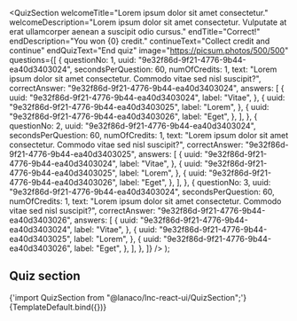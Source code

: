 


<Meta title="Landing sections/Quiz Section" component={QuizSection} />

  <QuizSection
    welcomeTitle="Lorem ipsum dolor sit amet consectetur."
    welcomeDescription="Lorem ipsum dolor sit amet consectetur. Vulputate at erat ullamcorper aenean a suscipit odio cursus."
    endTitle="Correct!"
    endDescription="You won {0} credit."
    continueText="Collect credit and continue"
    endQuizText="End quiz"
    image="https://picsum.photos/500/500"
    questions={[
      {
        questionNo: 1,
        uuid: "9e32f86d-9f21-4776-9b44-ea40d3403024",
        secondsPerQuestion: 60,
        numOfCredits: 1,
        text: "Lorem ipsum dolor sit amet consectetur. Commodo vitae sed nisl suscipit?",
        correctAnswer: "9e32f86d-9f21-4776-9b44-ea40d3403024",
        answers: [
          {
            uuid: "9e32f86d-9f21-4776-9b44-ea40d3403024",
            label: "Vitae",
          },
          {
            uuid: "9e32f86d-9f21-4776-9b44-ea40d3403025",
            label: "Lorem",
          },
          {
            uuid: "9e32f86d-9f21-4776-9b44-ea40d3403026",
            label: "Eget",
          },
        ],
      },
      {
        questionNo: 2,
        uuid: "9e32f86d-9f21-4776-9b44-ea40d3403024",
        secondsPerQuestion: 60,
        numOfCredits: 1,
        text: "Lorem ipsum dolor sit amet consectetur. Commodo vitae sed nisl suscipit?",
        correctAnswer: "9e32f86d-9f21-4776-9b44-ea40d3403025",
        answers: [
          {
            uuid: "9e32f86d-9f21-4776-9b44-ea40d3403024",
            label: "Vitae",
          },
          {
            uuid: "9e32f86d-9f21-4776-9b44-ea40d3403025",
            label: "Lorem",
          },
          {
            uuid: "9e32f86d-9f21-4776-9b44-ea40d3403026",
            label: "Eget",
          },
        ],
      },
      {
        questionNo: 3,
        uuid: "9e32f86d-9f21-4776-9b44-ea40d3403024",
        secondsPerQuestion: 60,
        numOfCredits: 1,
        text: "Lorem ipsum dolor sit amet consectetur. Commodo vitae sed nisl suscipit?",
        correctAnswer: "9e32f86d-9f21-4776-9b44-ea40d3403026",
        answers: [
          {
            uuid: "9e32f86d-9f21-4776-9b44-ea40d3403024",
            label: "Vitae",
          },
          {
            uuid: "9e32f86d-9f21-4776-9b44-ea40d3403025",
            label: "Lorem",
          },
          {
            uuid: "9e32f86d-9f21-4776-9b44-ea40d3403026",
            label: "Eget",
          },
        ],
      },
    ]}
  />
);

## Quiz section

<SyntaxHighlighter language="jsx" style={nord}>
  {'import QuizSection from "@lanaco/lnc-react-ui/QuizSection";'}
</SyntaxHighlighter>

<Canvas>
  <Story name="Default" args={{}}>
    {TemplateDefault.bind({})}
  </Story>
</Canvas>
